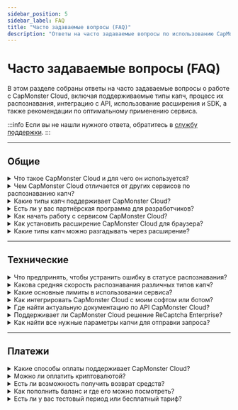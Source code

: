 ```yaml
---
sidebar_position: 5
sidebar_label: FAQ
title: "Часто задаваемые вопросы (FAQ)"
description: "Ответы на часто задаваемые вопросы по использованию CapMonster Cloud."
---
```


# Часто задаваемые вопросы (FAQ)

В этом разделе собраны ответы на часто задаваемые вопросы о работе с CapMonster Cloud, включая поддерживаемые типы капч, процесс их распознавания, интеграцию с API, использование расширения и SDK, а также рекомендации по оптимальному применению сервиса.

:::info
Если вы не нашли нужного ответа, обратитесь в [службу поддержки](https://helpdesk.zennolab.com/conversation/new).
:::

---

## Общие

<details>
  <summary>Что такое CapMonster Cloud и для чего он используется?</summary>
  <div style={{ fontWeight: 'normal' }}>
    <p>
      <strong>CapMonster Cloud</strong> — это облачный сервис, который помогает автоматически распознавать различные типы капч:  
      reCaptcha V2, reCaptcha V3, reCaptcha v2 Enterprise, GeeTest, Amazon (AWS WAF), Cloudflare Turnstile, Cloudflare Challenge и др.
    </p>
  </div>
</details>

<details>
  <summary>Чем CapMonster Cloud отличается от других сервисов по распознаванию капч?</summary>
  <div style={{ fontWeight: 'normal' }}>
    <p><strong>Преимущества сервиса CapMonster Cloud:</strong></p>
    <ul style={{ color: 'black' }}>
      <li><strong>Надёжность и масштабируемость:</strong> система стабильно работает при любой нагрузке, справляется с большими объёмами задач и масштабируется вместе с ростом проекта.</li>
      <li><strong>Встроенные прокси:</strong> в большинстве случаев вам не придётся подключать собственные прокси.</li>
      <li><strong>Не нужно устанавливать ПО:</strong> всё, что требуется — доступ к интернету и ваш API-ключ.</li>
      <li><strong>Поддержка всех основных типов капч:</strong> от популярных до редких и нестандартных.</li>
      <li><strong>Гибкая и прозрачная ценовая политика:</strong> подходит как для малого бизнеса, так и для масштабных проектов.</li>
    </ul>
  </div>
</details>

<details>
  <summary>Какие типы капч поддерживает CapMonster Cloud?</summary>
  <div style={{ fontWeight: 'normal' }}>
    <p>Поддерживаются:</p>
    <ul style={{ color: 'black' }}>
      <li>reCaptcha V2, reCaptcha V3, reCaptcha Enterprise V2</li>
      <li>GeeTest</li>
      <li>DataDome</li>
      <li>Amazon (AWS WAF)</li>
      <li>Cloudflare Turnstile/Challenge</li>
      <li>Imperva (Incapsula)</li>
      <li>Текстовая капча (ImageToTextTask), сложные капчи с изображениями (BLS, Shein и др.)</li>
      <li>Basilisk, TenDl, Prosopo, Binance, Temu</li>
      <li>Yidun (NECaptcha)</li>
      <li>MTCaptcha</li>
    </ul>
  </div>
</details>

<details>
  <summary>Есть ли у вас партнёрская программа для разработчиков?</summary>
  <div style={{ fontWeight: 'normal' }}>
    <p>Да, партнёрская программа позволяет зарабатывать до <strong>30%</strong> от трат пользователей на решение капч.</p>
  </div>
</details>

<details>
  <summary>Как начать работу с сервисом CapMonster Cloud?</summary>
  <div style={{ fontWeight: 'normal' }}>
    <ol style={{ color: 'black' }}>
      <li>Зарегистрируйтесь на <a href="https://dash.capmonster.cloud/?culture=ru" target="_blank" rel="noopener noreferrer">сайте</a>.</li>
      <li>Пополните баланс.</li>
      <li>Используйте индивидуальный <strong>API-ключ</strong> для интеграции с вашим проектом.</li>
    </ol>
    <p>Также вы можете скачать <a href="https://capmonster.cloud/ru/browser-extension-captcha" target="_blank" rel="noopener noreferrer">расширение</a> CapMonster Cloud.</p>
  </div>
</details>

<details>
  <summary>Как установить расширение CapMonster Cloud для браузера?</summary>
  <div style={{ fontWeight: 'normal' }}>
    <ol style={{ color: 'black' }}>
      <li>Скачайте расширение для <a href="https://chromewebstore.google.com/detail/capmonster-cloud-%E2%80%94-%D0%B0%D0%B2%D1%82%D0%BE%D0%BC%D0%B0/pabjfbciaedomjjfelfafejkppknjleh" target="_blank" rel="noopener noreferrer">Chrome</a> или <a href="https://addons.mozilla.org/firefox/addon/capmonster-cloud" target="_blank" rel="noopener noreferrer">Firefox</a>.</li>
      <li>Активируйте расширение, вставьте <strong>API-ключ</strong> и убедитесь, что на балансе есть средства.</li>
      <li>Настройте и начните распознавать капчи.</li>
    </ol>
    <p>Подробнее — в разделе <a href="https://docs.capmonster.cloud/ru/docs/extension" target="_blank" rel="noopener noreferrer">Расширение</a> документации.</p>
  </div>
</details>

<details>
  <summary>Какие типы капч можно разгадывать через расширение?</summary>
  <div style={{ fontWeight: 'normal' }}>
    <ul style={{ color: 'black' }}>
      <li>ReCaptcha V2, ReCaptcha V3, ReCaptcha Enterprise V2</li>
      <li>GeeTest</li>
      <li>Cloudflare Turnstile / Challenge</li>
      <li>Text captcha (ImageToTextTask)</li>
      <li>Binance Captcha</li>
      <li>BLS Captcha</li>
    </ul>
  </div>
</details>

<hr/>

## Технические

<details>
  <summary>Что предпринять, чтобы устранить ошибку в статусе распознавания?</summary>
  <div style={{ fontWeight: 'normal' }}>
    <p>Примеры ошибок:</p>
    <ul style={{ color: 'black' }}>
      <li><strong>ERROR_KEY_DOES_NOT_EXIST</strong> — неверный или несуществующий API-ключ. Проверьте правильность ключа.</li>
      <li><strong>ERROR_ZERO_BALANCE</strong> — баланс равен нулю. Пополните баланс для продолжения.</li>
      <li><strong>ERROR_CAPTCHA_UNSOLVABLE</strong> — возможно, запрос составлен неверно, тип капчи не поддерживается сервисом или сама капча повреждена либо отображается некорректно. Рекомендуем внимательно проверить параметры запроса и убедиться, что выбранный тип капчи поддерживается CapMonster Cloud.</li>
    </ul>
    <p>Ознакомьтесь с <a href="https://docs.capmonster.cloud/ru/docs/api/api-errors" target="_blank" rel="noopener noreferrer">документацией по ошибкам</a> или обратитесь в поддержку.</p>
  </div>
</details>

<details>
  <summary>Какова средняя скорость распознавания различных типов капч?</summary>
  <div style={{ fontWeight: 'normal' }}>
    <p>В среднем от <strong>1 до 30 секунд</strong>, в зависимости от типа капчи.</p>
  </div>
</details>

<details>
  <summary>Какие основные лимиты в использовании сервиса?</summary>
  <div style={{ fontWeight: 'normal' }}>
    <p>
      Имеется ограничение — не более <strong>120 запросов к одной задаче</strong> для получения результата. Это значит, что после создания задачи через метод <code>createTask</code> вы можете периодически проверять её статус с помощью <code>getTaskResult</code>, но делать это рекомендуется с интервалом не чаще одного запроса каждые 2–5 секунд.
    </p>
  </div>
</details>

<details>
  <summary>Как интегрировать CapMonster Cloud с моим софтом или ботом?</summary>
  <div style={{ fontWeight: 'normal' }}>
    <p>Используйте <strong>API-ключ</strong> для подключения. Также доступны <a href="https://docs.capmonster.cloud/ru/docs/getting-start#%D0%BF%D1%80%D0%B8%D0%BC%D0%B5%D1%80%D1%8B-%D0%BA%D0%BE%D0%B4%D0%B0" target="_blank" rel="noopener noreferrer">библиотеки</a> для интеграции API CapMonster Cloud в ваш код.</p>
  </div>
</details>

<details>
  <summary>Где найти актуальную документацию по API CapMonster Cloud?</summary>
  <div style={{ fontWeight: 'normal' }}>
    <p>В разделе <a href="https://docs.capmonster.cloud/ru/docs/category/api" target="_blank" rel="noopener noreferrer">API</a> на сайте.</p>
  </div>
</details>

<details>
  <summary>Поддерживает ли CapMonster Cloud решение ReCaptcha Enterprise?</summary>
  <div style={{ fontWeight: 'normal' }}>
    <p>Сервис поддерживает обычную <strong>ReCaptcha v2/v3</strong> и <strong>ReCaptcha Enterprise V2</strong>.</p>
  </div>
</details>

<details>
  <summary>Как найти все нужные параметры капчи для отправки запроса?</summary>
  <div style={{ fontWeight: 'normal' }}>
    <p>Параметры можно получить через:</p>
    <ul style={{ color: 'black' }}>
      <li><strong>Инструменты разработчика</strong> браузера.</li>
      <li><strong>Скрипты-парсеры</strong> (см. подробно в типах капч в разделе <em>"Как найти все нужные параметры для создания задачи на решение"</em>).</li>
      <li><strong>Расширение CapMonster Cloud</strong> — позволяет ознакомиться со всеми необходимыми параметрами для разных типов капч (подробнее в разделе <a href="https://docs.capmonster.cloud/ru/docs/extension/extension-main#%D0%BC%D0%B0%D0%BF%D0%BF%D0%B8%D0%BD%D0%B3-%D0%BE%D1%82%D0%BE%D0%B1%D1%80%D0%B0%D0%B6%D0%B5%D0%BD%D0%B8%D0%B5-%D0%BF%D0%B0%D1%80%D0%B0%D0%BC%D0%B5%D1%82%D1%80%D0%BE%D0%B2-%D0%BA%D0%B0%D0%BF%D1%87" target="_blank" rel="noopener noreferrer">"Маппинг (отображение) параметров капч"</a>).</li>
    </ul>
  </div>
</details>

<hr/>

## Платежи

<details>
  <summary>Какие способы оплаты поддерживает CapMonster Cloud?</summary>
  <div style={{ fontWeight: 'normal' }}>
    <ul style={{ color: 'black' }}>
      <li>Банковские карты</li>
      <li>Криптовалюты</li>
      <li>Другие популярные методы</li>
    </ul>
    <p>(Подробнее см. раздел <a href="https://dash.capmonster.cloud/SelectPaymentType" target="_blank" rel="noopener noreferrer">Оплата</a>).</p>
  </div>
</details>

<details>
  <summary>Можно ли оплатить криптовалютой?</summary>
  <div style={{ fontWeight: 'normal' }}>
    <p>Да, поддерживается оплата криптовалютами.</p>
  </div>
</details>

<details>
  <summary>Есть ли возможность получить возврат средств?</summary>
  <div style={{ fontWeight: 'normal' }}>
    <p>Да, в течение <strong>3 дней</strong> после покупки возможен возврат средств, если сервис вам не подошел.</p>
  </div>
</details>

<details>
  <summary>Как пополнить баланс и где его можно посмотреть?</summary>
  <div style={{ fontWeight: 'normal' }}>
    <p>Пополнение доступно в <a href="https://capmonster.cloud/Dashboard" target="_blank" rel="noopener noreferrer">личном кабинете</a>, там же отображается текущий баланс.</p>
  </div>
</details>

<details>
  <summary>Есть ли у вас тестовый период или бесплатный тариф?</summary>
  <div style={{ fontWeight: 'normal' }}>
    <p>Да, по запросу в службу поддержки предоставляется <strong>баланс $0,1</strong>. Также для пользователей ZennoPoster предусмотрен бонус — 5 000 бесплатных капч для тестирования сервиса.</p>
  </div>
</details>
